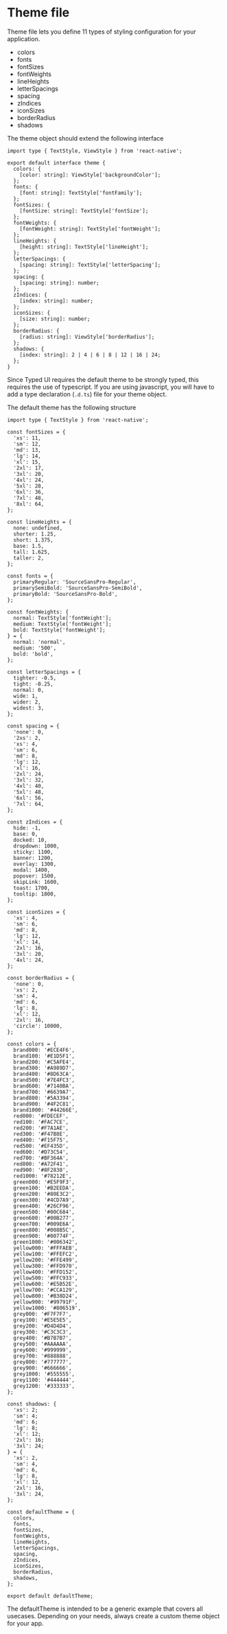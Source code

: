 
<Meta title="Basics/Theme" decorators={[ThemeDecorator]} />

# Theme file

Theme file lets you define 11 types of styling configuration for your application.

- colors
- fonts
- fontSizes
- fontWeights
- lineHeights
- letterSpacings
- spacing
- zIndices
- iconSizes
- borderRadius
- shadows

The theme object should extend the following interface

```tsx
import type { TextStyle, ViewStyle } from 'react-native';

export default interface theme {
  colors: {
    [color: string]: ViewStyle['backgroundColor'];
  };
  fonts: {
    [font: string]: TextStyle['fontFamily'];
  };
  fontSizes: {
    [fontSize: string]: TextStyle['fontSize'];
  };
  fontWeights: {
    [fontWeight: string]: TextStyle['fontWeight'];
  };
  lineHeights: {
    [height: string]: TextStyle['lineHeight'];
  };
  letterSpacings: {
    [spacing: string]: TextStyle['letterSpacing'];
  };
  spacing: {
    [spacing: string]: number;
  };
  zIndices: {
    [index: string]: number;
  };
  iconSizes: {
    [size: string]: number;
  };
  borderRadius: {
    [radius: string]: ViewStyle['borderRadius'];
  };
  shadows: {
    [index: string]: 2 | 4 | 6 | 8 | 12 | 16 | 24;
  };
}
```

Since Typed UI requires the default theme to be strongly typed, this requires the use of typescript. If you are using javascript, you will have to add a type declaration (`.d.ts`) file for your theme object.

The default theme has the following structure

```tsx
import type { TextStyle } from 'react-native';

const fontSizes = {
  'xs': 11,
  'sm': 12,
  'md': 13,
  'lg': 14,
  'xl': 15,
  '2xl': 17,
  '3xl': 20,
  '4xl': 24,
  '5xl': 28,
  '6xl': 36,
  '7xl': 48,
  '8xl': 64,
};

const lineHeights = {
  none: undefined,
  shorter: 1.25,
  short: 1.375,
  base: 1.5,
  tall: 1.625,
  taller: 2,
};

const fonts = {
  primaryRegular: 'SourceSansPro-Regular',
  primarySemiBold: 'SourceSansPro-SemiBold',
  primaryBold: 'SourceSansPro-Bold',
};

const fontWeights: {
  normal: TextStyle['fontWeight'];
  medium: TextStyle['fontWeight'];
  bold: TextStyle['fontWeight'];
} = {
  normal: 'normal',
  medium: '500',
  bold: 'bold',
};

const letterSpacings = {
  tighter: -0.5,
  tight: -0.25,
  normal: 0,
  wide: 1,
  wider: 2,
  widest: 3,
};

const spacing = {
  'none': 0,
  '2xs': 2,
  'xs': 4,
  'sm': 6,
  'md': 8,
  'lg': 12,
  'xl': 16,
  '2xl': 24,
  '3xl': 32,
  '4xl': 40,
  '5xl': 48,
  '6xl': 56,
  '7xl': 64,
};

const zIndices = {
  hide: -1,
  base: 0,
  docked: 10,
  dropdown: 1000,
  sticky: 1100,
  banner: 1200,
  overlay: 1300,
  modal: 1400,
  popover: 1500,
  skipLink: 1600,
  toast: 1700,
  tooltip: 1800,
};

const iconSizes = {
  'xs': 4,
  'sm': 6,
  'md': 8,
  'lg': 12,
  'xl': 14,
  '2xl': 16,
  '3xl': 20,
  '4xl': 24,
};

const borderRadius = {
  'none': 0,
  'xs': 2,
  'sm': 4,
  'md': 6,
  'lg': 8,
  'xl': 12,
  '2xl': 16,
  'circle': 10000,
};

const colors = {
  brand000: '#ECE4F6',
  brand100: '#E1D5F1',
  brand200: '#C5AFE4',
  brand300: '#A989D7',
  brand400: '#8D63CA',
  brand500: '#7E4FC3',
  brand600: '#7140BA',
  brand700: '#6639A7',
  brand800: '#5A3394',
  brand900: '#4F2C81',
  brand1000: '#44266E',
  red000: '#FDECEF',
  red100: '#FAC7CE',
  red200: '#F7A1AE',
  red300: '#F47B8E',
  red400: '#F15F75',
  red500: '#EF435D',
  red600: '#D73C54',
  red700: '#BF364A',
  red800: '#A72F41',
  red900: '#8F2838',
  red1000: '#78212E',
  green000: '#E5F9F3',
  green100: '#B2EEDA',
  green200: '#80E3C2',
  green300: '#4CD7A9',
  green400: '#26CF96',
  green500: '#00C684',
  green600: '#00B277',
  green700: '#009E6A',
  green800: '#008B5C',
  green900: '#00774F',
  green1000: '#006342',
  yellow000: '#FFFAEB',
  yellow100: '#FFEFC2',
  yellow200: '#FFE499',
  yellow300: '#FFD970',
  yellow400: '#FFD152',
  yellow500: '#FFC933',
  yellow600: '#E5B52E',
  yellow700: '#CCA129',
  yellow800: '#B38D24',
  yellow900: '#99791F',
  yellow1000: '#806519',
  grey000: '#F7F7F7',
  grey100: '#E5E5E5',
  grey200: '#D4D4D4',
  grey300: '#C3C3C3',
  grey400: '#B7B7B7',
  grey500: '#AAAAAA',
  grey600: '#999999',
  grey700: '#888888',
  grey800: '#777777',
  grey900: '#666666',
  grey1000: '#555555',
  grey1100: '#444444',
  grey1200: '#333333',
};

const shadows: {
  'xs': 2;
  'sm': 4;
  'md': 6;
  'lg': 8;
  'xl': 12;
  '2xl': 16;
  '3xl': 24;
} = {
  'xs': 2,
  'sm': 4,
  'md': 6,
  'lg': 8,
  'xl': 12,
  '2xl': 16,
  '3xl': 24,
};

const defaultTheme = {
  colors,
  fonts,
  fontSizes,
  fontWeights,
  lineHeights,
  letterSpacings,
  spacing,
  zIndices,
  iconSizes,
  borderRadius,
  shadows,
};

export default defaultTheme;
```

The defaultTheme is intended to be a generic example that covers all usecases. Depending on your needs, always create a custom theme object for your app.
